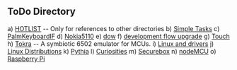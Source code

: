 == ToDo Directory ==

a) [[HOTLIST]] -- Only for references to other directories
b) [[simpletasks|Simple Tasks]]
c) [[PalmKeyboardIF]]
d) [[Nokia5110]]
e) [[dow]]
f) [[devflow|development flow upgrade]]
g) [[Touch]]
h) [[Tokra]] -- A symbiotic 6502 emulator for MCUs.
i) [[drivers|Linux and drivers]]
j) [[Knowyourlinux|Linux Distributions]]
k) [[Pythia]]
l) [[curious|Curiosities]]
m) [[Securebox]]
n) [[nodemcu|nodeMCU]]
o) [[rpi|Raspberry Pi]]
